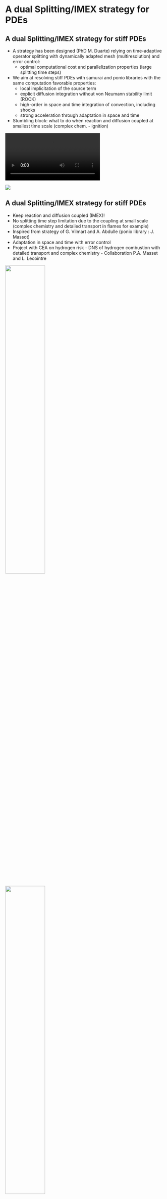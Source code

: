 # A dual Splitting/IMEX strategy for PDEs

## A dual Splitting/IMEX strategy for stiff PDEs {.fs-4}

:::{.row .fs-5}
::::{.col-7 .align-self-center}
- A strategy has been designed (PhD M. Duarte) relying on time-adaptive operator splitting with dynamically adapted mesh (multiresolution) and error control:
  - optimal computational cost and parallelization properties (large splitting time steps) 
- We aim at resolving stiff PDEs with samurai and ponio libraries with the same computation favorable properties:
  - local implicitation of the source term
  - explicit diffusion integration without von Neumann stability limit (ROCK)
  - high-order in space and time integration of convection, including shocks
  - strong acceleration through adaptation in space and time
- Stumbling block: what to do when reaction and diffusion coupled at smallest time scale (complex chem. - ignition)
::::

::::{.col .align-self-center}
<div>
<video data-autoplay loop="true" src="videos/ignition_Re1000.mov" />
</div>
![](figures/splitting_time_steps.jpg)
::::
:::

## A dual Splitting/IMEX strategy for stiff PDEs {.fs-5}

:::{.row }
::::{.col-8 .align-self-center}
- Keep reaction and diffusion coupled (IMEX)!
- No splitting time step limitation due to the coupling at small scale (complex chemistry and detailed transport in flames for example)
- Inspired from strategy of G. Vilmart and A. Abdulle (ponio library : J. Massot)
- Adaptation in space and time with error control
- Project with CEA on hydrogen risk - DNS of hydrogen combustion with detailed transport and complex chemistry - Collaboration P.A. Masset and L. Lecointre
::::

::::{.col .text-center}

![](figures/hpc@maths.png){width=50%}

:::{.my-3}
![](figures/logo.png){width=50%}
:::

![](figures/logo-cea.webp){width=50%}
::::
:::

## A dual Splitting/IMEX strategy for stiff PDEs {.fs-5}

:::{.row .fs-5 }
::::{.col-6 .align-self-center}
Ignition and Combustion (Verwer & Hundsdorfer)

Specific for RKC methods and ROCK

$$
u_t = d \Delta u + \frac{R}{\alpha \delta} (1 + \alpha - u) e^{\delta( 1 - 1/u )} \quad \text{in } [0,1]\times[0,1]
$$

![](figures/combustion2d.png){width=60% fig-align="center"}
::::

::::{.col .text-center}
![](figures/combustion.svg){width=80%}
::::
:::

## A dual Splitting/IMEX strategy for stiff PDEs {.fs-5}

:::{.row .fs-5 }
::::{.col-6 .align-self-center}
Ignition and Combustion (Verwer & Hundsdorfer)

Specific for RKC methods and ROCK

$$
u_t = d \Delta u + \frac{R}{\alpha \delta} (1 + \alpha - u) e^{\delta( 1 - 1/u )} \quad \text{in } [0,1]\times[0,1]
$$

![](figures/combustion2d.png){width=60% fig-align="center"}
::::

::::{.col .text-center}
:::::{.fs-6 .fragment}
|                                     | PIROCK    | ROCK2  | ROCK4  |
|-------------------------------------|-----------|--------|--------|
| Tolerance used                      | 1e-5      | 1e-6   | 1e-5   |
| L2 norm of error                    | 1.84e-4   | 2.27e-4| 2.69e-4|
| Elapsed time (s)                    | 7.97      | 1.90   | 0.42   |
| Nb. time steps                      | 889       | 157    | 57     |
| Nb. time steps rejected             | 0         | 0      | 0      |
| Nb. function evaluation             | -         | 6367   | 1734   |
| Nb. function evaluation (diffusion) | 8304      | -      | -      |
| Nb. function evaluation (reaction)  | 360067655 | -      | -      |

between $t=0.29$ and $t=0.32$.
:::::
:::::{.fs-6 .fragment}
IMEX reasonable overhead compared to fully explicit methods (ROCK2 - ROCK4) even in this very difficult configuration

<ul class="list-unstyled text-center">
  <li class="my-1">Error control</li>
  <li class="my-1">Good BC treatment</li>
  <li class="my-1">No splitting errors</li>
</ul>

:::::
::::
:::

## A dual Splitting/IMEX strategy for stiff PDEs {.fs-5}

:::{.row .fs-6 }

::::{.col-6 .align-self-center }
Belousov-Zhabotinsky (very stiff source - 3 eq)
$$
\left\{
\begin{aligned}
\partial_t a - D_a \, \Delta a &= \frac{1}{\mu} ( -qa - ab
+
fc) \\
\partial_t b - D_b \, \Delta b &= \frac{1}{\varepsilon} (
qa
- ab + b\,(1-b)) \\
\partial_t c - D_c \, \Delta c &= b - c
\end{aligned}
\right.
$$

- Error to the reference quasi-exact solution is second order in time but not of the same origin (splitting error vs. IMEX error) - but still error control
- Larger time step can be taken with IMEX while keeping a proper solution (no disastrous splitting errors - wrong wave speed)
- When optimal large splitting time step is taken, IMEX as efficient as splitting, whereas it is advantageous for smaller time steps as well as larger time steps
- No boundary condition problems
- Same computational good properties
::::

::::{.col-6 .text-center}
![](figures/bz_b_t=0.png){width="48%"}
![](figures/bz_b_t=1.png){width="48%"}
<br>
![](figures/bz_b_t=2.png){width="48%"}
::::
:::

## A dual Splitting/IMEX strategy for stiff PDEs {.fs-5}

:::{.row .fs-6 }

::::{.col-6 .align-self-center }
Belousov-Zhabotinsky (very stiff source - 3 eq)
$$
\left\{
\begin{aligned}
\partial_t a - D_a \, \Delta a &= \frac{1}{\mu} ( -qa - ab
+
fc) \\
\partial_t b - D_b \, \Delta b &= \frac{1}{\varepsilon} (
qa
- ab + b\,(1-b)) \\
\partial_t c - D_c \, \Delta c &= b - c
\end{aligned}
\right.
$$

- Error to the reference quasi-exact solution is second order in time but not of the same origin (splitting error vs. IMEX error) - but still error control
- Larger time step can be taken with IMEX while keeping a proper solution (no disastrous splitting errors - wrong wave speed)
- When optimal large splitting time step is taken, IMEX as efficient as splitting, whereas it is advantageous for smaller time steps as well as larger time steps
- No boundary condition problems
- Same computational good properties
::::

::::{.col-6 .text-center}

| | PIROCK (tol=5e-3) | STRANG (dt=2/128) |
|------------------------------|:------------------:|:--------------------:|
|L2 norm of error (variable b) | 3.31e-2 | 1.14e-1 |
|L2 norm of error (variable c) | 2.92e-3 | 1.37e-2 |
|Elapsed time (s) | 6.91 | 6.70 |
|Nb. time steps. | 624 | 128 |

&nbsp;

| | ImEx (tol=1e-3) | STRANG (dt=2/512) |
|------------------------------|:------------------:|:--------------------:|
|L2 norm of error (variable b) | 4.94e-3 | 1.55e-3 |
|L2 norm of error (variable c) | 4.31e-4 | 1.41e-4 |
|Elapsed time (s) | 13.33 | 17.20 |
|Nb. time steps. | 1528 | 512 |

&nbsp;

| | ImEx (tol=1e-4) | STRANG (dt=2/16384) |
|------------------------------|:------------------:|:--------------------:|
|L2 norm of error (variable b) | 7.72e-6 | 1.81e-5 |
|L2 norm of error (variable c) | 6.97e-7 | 1.57e-6 |
|Elapsed time (s) | 165.12 | 427.81 |
|Nb. time steps. | 31728 | 16384 |

::::
:::


## A dual Splitting/IMEX strategy for stiff PDEs {.fs-5}

:::{.row .fs-6 }

::::{.col-6 .align-self-center }
Belousov-Zhabotinsky (very stiff source - 3 eq)
$$
\left\{
\begin{aligned}
\partial_t a - D_a \, \Delta a &= \frac{1}{\mu} ( -qa - ab
+
fc) \\
\partial_t b - D_b \, \Delta b &= \frac{1}{\varepsilon} (
qa
- ab + b\,(1-b)) \\
\partial_t c - D_c \, \Delta c &= b - c
\end{aligned}
\right.
$$

- Error to the reference quasi-exact solution is second order in time but not of the same origin (splitting error vs. IMEX error) - but still error control
- Larger time step can be taken with IMEX while keeping a proper solution (no disastrous splitting errors - wrong wave speed)
- When optimal large splitting time step is taken, IMEX as efficient as splitting, whereas it is advantageous for smaller time steps as well as larger time steps
- No boundary condition problems
- Same computational good properties



:::{.callout-important icon=false title="Simulation with ponio / samurai"}
:::


::::

::::{.col-6 .text-center}

:::{.center-page-vertically}

<video data-autoplay loop="true" src="videos/bz_pirock_animation.mp4" width="90%" />

:::

:::{.text-center .mt-0}
$\epsilon = 1e-3$, $\underline{\ell} = 2$, $\bar{\ell} = 10$
:::

::::
:::

## A dual Splitting/IMEX strategy for stiff PDEs {.fs-5}

**Ignition of a diffusion flame at 4 instants (cold fuel, hot oxydizer - [Candel & Thevenin 1995])**

$$
\left\{
\begin{array}{l}
\partial _{t_\star} Z +
v_{x,\star}  \partial _{x_\star} Z +
v_{y,\star}  \partial _{y_\star} Z -
\left(\partial ^2_{x_\star} Z  +
\partial ^2_{y_\star} Z \right)= 0, \\[2.5ex]
a
\partial _{t_\star} \theta +
v_{x,\star}  \partial _{x_\star} \theta +
v_{y,\star}  \partial _{y_\star} \theta -
\left(\partial ^2_{x_\star} \theta  +
\partial ^2_{y_\star} \theta \right)
= F(Z,\theta),
\end{array}
\right.
$$

with

$$
F(Z,\theta)=
D_a \, \phi \chi Y_{O,0}
\left[
\frac{1-Z}{\phi \tau} + \frac{1}{\chi}(Z-\theta)
\right]
\left[
Z + \frac{\tau}{\chi}(Z-\theta)
\right] 
\mathrm{e}^{\left(- \tau_a/(1+\tau \theta)\right)}
$$

Quasi-exact solution calculated with Strang's method using :

- a splitting time step of $10^{-8}$, and
- the RADAUIIA method for the reaction, with absolute and relative tolerances of $10^{-12}$.
- the ROCK4 method for diffusion, with absolute and relative tolerances of $10^{-12}$.
- the RK3 method associated with a WENO5 spatial discretisation for convection






## A dual Splitting/IMEX strategy for stiff PDEs {.fs-5}

:::{.row .fs-6 .text-center}
Evolution of the variable $T = \theta (T_{F,0}-T_{O,0}) + T_{O,0}$ at $t=0$, $5\times10^{-5}$, $1\times10^{-5}$, $1.5\times10^{-4}$

::::{ .text-center}

::::

::::{.col-6 .text-center}

![](figures/sol00.png){width="58%"}

![](figures/sol02.png){width="58%"}
::::

::::{.col-6 .text-center}

![](figures/sol01.png){width="58%"}

![](figures/sol03.png){width="58%"}

::::
:::

## A dual Splitting/IMEX strategy for stiff PDEs {.fs-5}


 Strang (with RADAUIIA and ROCK4 tolerance at $10^{-12}$) :

|                 |  $dt=1 \times 10^{-5}$      |  $dt=1 \times 10^{-6}$     |  $dt=1 \times 10^{-7}$     |   
|---              |:-:                          |:-:                         |:-:                         |
|  $|E_z|$        |  $1.55513306\times 10^{-4}$ |  $2.81342860\times10^{-6}$ |  $2.88674760\times10^{-8}$ | 
|  $|E_{\theta}|$ |  $2.69304858\times 10^{-3}$ |  $3.74837111\times10^{-5}$ |  $3.82828537\times10^{-7}$ | 
|  Temps RD (s)   |  $25+213$ |  $207+287$ |  $2060+520$ | 
|  Temps C  (s)   |  $13316$|  $13471$ | $14921$  | 


:::{.my-4}
Dual Splitting/ImEx (ImEx tolerance set at $10^{-4}$ - should be decreased) :

|                 |  $dt=1 \times 10^{-5}$      |  $dt=1 \times 10^{-6}$     |  $dt=1 \times 10^{-7}$     |   
|---              |:-:                          |:-:                         |:-:                         |
|  $|E_z|$        |  $1.57299998\times 10^{-5}$ |  $2.71930151\times10^{-6}$ |  $2.87698144\times10^{-8}$ | 
|  $|E_{\theta}|$ |  $1.93940574\times 10^{-3}$ |  $4.15846000\times10^{-6}$ |  $5.35535514\times10^{-6}$ |
|  Temps RD (s)   |  $28$ |  $123$ |  $1202$ | 
|  Temps C  (s)   |  $11221$|  $11361$ | $12575$  | 
:::



## A dual Splitting/IMEX strategy for stiff PDEs {.fs-5}

::::{ .text-center .my-4}

![](figures/time_order.png){width="68%"}

::::

:::{ .fragment .text-center .my-4}
**OSMP scheme leads to roughly an order of magnitude acceleration compared to WENO5/RK3**
:::

:::{ .fragment .text-center .my-4}
**Basis for the CEA collaboration - hydrogen risk (Full compressible Fourrier-Navier-Stokes)**
:::

## References



**Theses**

- M. Duarte, **Adaptive numerical methods in time and space for the simulation of multi-scale reaction fronts**, PhD Thesis, *École Centrale Paris*, (2011) https://theses.hal.science/tel-00667857
- L. Lecointre, **Hydrogen flame acceleration in non-uniform mixtures**, PhD Thesis, *Université Paris Saclay*, (2022) - https://theses.hal.science/tel-03879925


**Publications**


- M. Duarte , M. M., S. Descombes, C. Tenaud, T. Dumont, **New resolution strategy for multi-scale reaction waves using time operator splitting, space adaptive multiresolution and dedicated high order implicit/explicit time integrators**, *SIAM SISC*, vol. 34, No. 1 (2012) pp.76-104
- M. Duarte, S. Descombes, C. Tenaud, S. Candel, M. M., **Time-space adaptive numerical methods for the simulation of combustion fronts**, *Combustion and Flame*, vol. 160, No. 6 (2013) pp.1083-1101
- J. Massot, L. Séries, L. G., P. Matalon, C. Tenaud,  M. M., **A splitting/ImEx strategy for stiff PDEs with time adaptation and error control**, invited contribution to Comptes Rendus Mécanique (2025)



**Software**

-  J. Massot, M. M., L. Series, **ponio** (2024) https://hal.science/hal-04710549v1
-  T. Bellotti, L. G.,  M. M., P. Matalon, **samurai** (2023) https://hal.science/hal-04545389v1

